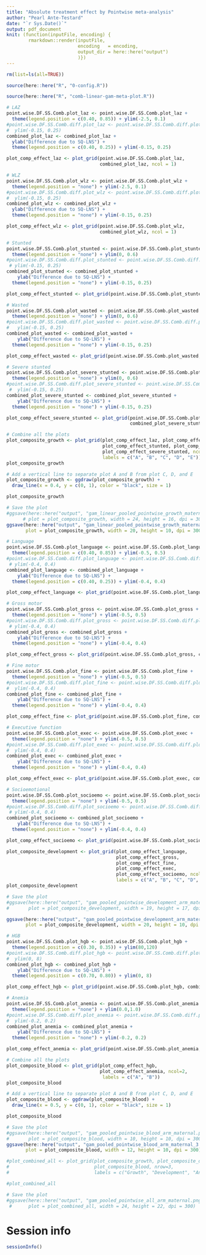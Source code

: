 ```yaml
---
title: "Absolute treatment effect by Pointwise meta-analysis"
author: "Pearl Ante-Testard"
date: "`r Sys.Date()`"
output: pdf_document
knit: (function(inputFile, encoding) {
        rmarkdown::render(inputFile, 
                          encoding   = encoding, 
                          output_dir = here::here("output")
                          )})
---
```


```r

rm(list=ls(all=TRUE))

```

```r

source(here::here("R", "0-config.R"))

source(here::here("R", "comb-linear-gam-meta-plot.R"))

```


```r

# LAZ
point.wise.DF.SS.Comb.plot_laz <- point.wise.DF.SS.Comb.plot_laz +
  theme(legend.position = c(0.40, 0.85)) + ylim(-2.5, 0.1)
#point.wise.DF.SS.Comb.diff.plot_laz <- point.wise.DF.SS.Comb.diff.plot_laz +
#  ylim(-0.15, 0.25)
combined_plot_laz <- combined_plot_laz + 
  ylab("Difference due to SQ-LNS") +
  theme(legend.position = c(0.40, 0.25)) + ylim(-0.15, 0.25)

plot_comp_effect_laz <- plot_grid(point.wise.DF.SS.Comb.plot_laz, 
                                  combined_plot_laz, ncol = 1)

# WLZ
point.wise.DF.SS.Comb.plot_wlz <- point.wise.DF.SS.Comb.plot_wlz +
  theme(legend.position = "none") + ylim(-2.5, 0.1)
#point.wise.DF.SS.Comb.diff.plot_wlz <- point.wise.DF.SS.Comb.diff.plot_wlz +
#  ylim(-0.15, 0.25)
combined_plot_wlz <- combined_plot_wlz + 
  ylab("Difference due to SQ-LNS") +
  theme(legend.position = "none") + ylim(-0.15, 0.25)

plot_comp_effect_wlz <- plot_grid(point.wise.DF.SS.Comb.plot_wlz, 
                                  combined_plot_wlz, ncol = 1)

# Stunted
point.wise.DF.SS.Comb.plot_stunted <- point.wise.DF.SS.Comb.plot_stunted +
  theme(legend.position = "none") + ylim(0, 0.6)
#point.wise.DF.SS.Comb.diff.plot_stunted <- point.wise.DF.SS.Comb.diff.plot_stunted +
 # ylim(-0.15, 0.25)
combined_plot_stunted <- combined_plot_stunted + 
    ylab("Difference due to SQ-LNS") +
  theme(legend.position = "none") + ylim(-0.15, 0.25)

plot_comp_effect_stunted <- plot_grid(point.wise.DF.SS.Comb.plot_stunted, combined_plot_stunted, ncol = 1)

# Wasted
point.wise.DF.SS.Comb.plot_wasted <- point.wise.DF.SS.Comb.plot_wasted +
  theme(legend.position = "none") + ylim(0, 0.6)
#point.wise.DF.SS.Comb.diff.plot_wasted <- point.wise.DF.SS.Comb.diff.plot_wasted +
#   ylim(-0.15, 0.25)
combined_plot_wasted <- combined_plot_wasted + 
    ylab("Difference due to SQ-LNS") +
  theme(legend.position = "none") + ylim(-0.15, 0.25)

plot_comp_effect_wasted <- plot_grid(point.wise.DF.SS.Comb.plot_wasted, combined_plot_wasted, ncol = 1)

# Severe stunted
point.wise.DF.SS.Comb.plot_severe_stunted <- point.wise.DF.SS.Comb.plot_severe_stunted +
  theme(legend.position = "none") + ylim(0, 0.6)
#point.wise.DF.SS.Comb.diff.plot_severe_stunted <- point.wise.DF.SS.Comb.diff.plot_severe_stunted +
 #  ylim(-0.15, 0.25)
combined_plot_severe_stunted <- combined_plot_severe_stunted + 
    ylab("Difference due to SQ-LNS") +
  theme(legend.position = "none") + ylim(-0.15, 0.25)

plot_comp_effect_severe_stunted <- plot_grid(point.wise.DF.SS.Comb.plot_severe_stunted, 
                                             combined_plot_severe_stunted, ncol = 1)

# Combine all the plots
plot_composite_growth <- plot_grid(plot_comp_effect_laz, plot_comp_effect_wlz,
                                   plot_comp_effect_stunted, plot_comp_effect_wasted,
                                   plot_comp_effect_severe_stunted, ncol=5,
                                   labels = c("A", "B", "C", "D", "E")) 
plot_composite_growth

# Add a vertical line to separate plot A and B from plot C, D, and E
plot_composite_growth <- ggdraw(plot_composite_growth) +
  draw_line(x = 0.4, y = c(0, 1), color = "black", size = 1)

plot_composite_growth

```

```r

# Save the plot
#ggsave(here::here("output", "gam_linear_pooled_pointwise_growth_maternal.png"),
      # plot = plot_composite_growth, width = 24, height = 16, dpi = 300)
ggsave(here::here("output", "gam_linear_pooled_pointwise_growth_maternal_3.png"),
       plot = plot_composite_growth, width = 20, height = 10, dpi = 300)

```



```r

# Language
point.wise.DF.SS.Comb.plot_language <- point.wise.DF.SS.Comb.plot_language +
  theme(legend.position = c(0.40, 0.85)) + ylim(-0.5, 0.5)
#point.wise.DF.SS.Comb.diff.plot_language <- point.wise.DF.SS.Comb.diff.plot_language + 
 # ylim(-0.4, 0.4)
combined_plot_language <- combined_plot_language + 
    ylab("Difference due to SQ-LNS") +
  theme(legend.position = c(0.40, 0.25)) + ylim(-0.4, 0.4)

plot_comp_effect_language <- plot_grid(point.wise.DF.SS.Comb.plot_language, combined_plot_language, ncol = 1)

# Gross motor
point.wise.DF.SS.Comb.plot_gross <- point.wise.DF.SS.Comb.plot_gross +
  theme(legend.position = "none") + ylim(-0.5, 0.5)
#point.wise.DF.SS.Comb.diff.plot_gross <- point.wise.DF.SS.Comb.diff.plot_gross + 
 # ylim(-0.4, 0.4)
combined_plot_gross <- combined_plot_gross + 
    ylab("Difference due to SQ-LNS") +
  theme(legend.position = "none") + ylim(-0.4, 0.4)

plot_comp_effect_gross <- plot_grid(point.wise.DF.SS.Comb.plot_gross, combined_plot_gross, ncol = 1)

# Fine motor
point.wise.DF.SS.Comb.plot_fine <- point.wise.DF.SS.Comb.plot_fine +
  theme(legend.position = "none") + ylim(-0.5, 0.5)
#point.wise.DF.SS.Comb.diff.plot_fine <- point.wise.DF.SS.Comb.diff.plot_fine + 
#  ylim(-0.4, 0.4)
combined_plot_fine <- combined_plot_fine + 
    ylab("Difference due to SQ-LNS") +
  theme(legend.position = "none") + ylim(-0.4, 0.4)

plot_comp_effect_fine <- plot_grid(point.wise.DF.SS.Comb.plot_fine, combined_plot_fine, ncol = 1)

# Executive function
point.wise.DF.SS.Comb.plot_exec <- point.wise.DF.SS.Comb.plot_exec +
  theme(legend.position = "none") + ylim(-0.5, 0.5)
#point.wise.DF.SS.Comb.diff.plot_exec <- point.wise.DF.SS.Comb.diff.plot_exec + 
#  ylim(-0.4, 0.4)
combined_plot_exec <- combined_plot_exec + 
    ylab("Difference due to SQ-LNS") +
  theme(legend.position = "none") + ylim(-0.4, 0.4)

plot_comp_effect_exec <- plot_grid(point.wise.DF.SS.Comb.plot_exec, combined_plot_exec, ncol = 1)

# Socioemotional
point.wise.DF.SS.Comb.plot_socioemo <- point.wise.DF.SS.Comb.plot_socioemo +
  theme(legend.position = "none") + ylim(-0.5, 0.5)
#point.wise.DF.SS.Comb.diff.plot_socioemo <- point.wise.DF.SS.Comb.diff.plot_socioemo + 
 # ylim(-0.4, 0.4)
combined_plot_socioemo <- combined_plot_socioemo + 
    ylab("Difference due to SQ-LNS") +
  theme(legend.position = "none") + ylim(-0.4, 0.4)

plot_comp_effect_socioemo <- plot_grid(point.wise.DF.SS.Comb.plot_socioemo, combined_plot_socioemo, ncol = 1)

plot_composite_development <- plot_grid(plot_comp_effect_language, 
                                        plot_comp_effect_gross,
                                        plot_comp_effect_fine, 
                                        plot_comp_effect_exec,
                                        plot_comp_effect_socioemo, ncol=5,
                                        labels = c("A", "B", "C", "D", "E")) 
plot_composite_development

```

```r

# Save the plot
#ggsave(here::here("output", "gam_pooled_pointwise_development_arm_maternal.png"),
#       plot = plot_composite_development, width = 19, height = 17, dpi = 300)

ggsave(here::here("output", "gam_pooled_pointwise_development_arm_maternal_3.png"),
       plot = plot_composite_development, width = 20, height = 10, dpi = 300)

```

```r

# HGB
point.wise.DF.SS.Comb.plot_hgb <- point.wise.DF.SS.Comb.plot_hgb +
  theme(legend.position = c(0.30, 0.35)) + ylim(80,120)
#point.wise.DF.SS.Comb.diff.plot_hgb <- point.wise.DF.SS.Comb.diff.plot_hgb +
#  ylim(0, 8)
combined_plot_hgb <- combined_plot_hgb + 
    ylab("Difference due to SQ-LNS") +
  theme(legend.position = c(0.70, 0.80)) + ylim(0, 8)

plot_comp_effect_hgb <- plot_grid(point.wise.DF.SS.Comb.plot_hgb, combined_plot_hgb, ncol = 1)

# Anemia
point.wise.DF.SS.Comb.plot_anemia <- point.wise.DF.SS.Comb.plot_anemia +
  theme(legend.position = "none") + ylim(0.0,1.0)
#point.wise.DF.SS.Comb.diff.plot_anemia <- point.wise.DF.SS.Comb.diff.plot_anemia +
#  ylim(-0.2, 0.2)
combined_plot_anemia <- combined_plot_anemia + 
    ylab("Difference due to SQ-LNS") +
  theme(legend.position = "none") + ylim(-0.2, 0.2)

plot_comp_effect_anemia <- plot_grid(point.wise.DF.SS.Comb.plot_anemia, combined_plot_anemia, ncol = 1)

# Combine all the plots
plot_composite_blood <- plot_grid(plot_comp_effect_hgb, 
                                  plot_comp_effect_anemia, ncol=2,
                                   labels = c("A", "B"))
plot_composite_blood

# Add a vertical line to separate plot A and B from plot C, D, and E
plot_composite_blood <- ggdraw(plot_composite_blood) +
  draw_line(x = 0.5, y = c(0, 1), color = "black", size = 1)

plot_composite_blood

```

```r

# Save the plot
#ggsave(here::here("output", "gam_pooled_pointwise_blood_arm_maternal.png"),
#       plot = plot_composite_blood, width = 10, height = 10, dpi = 300)
ggsave(here::here("output", "gam_pooled_pointwise_blood_arm_maternal_3.png"),
       plot = plot_composite_blood, width = 12, height = 10, dpi = 300)

```

```r

#plot_combined_all <- plot_grid(plot_composite_growth, plot_composite_development,
#                               plot_composite_blood, nrow=3,
#                               labels = c("Growth", "Development", "Anemia"))

#plot_combined_all

```

```r

# Save the plot
#ggsave(here::here("output", "gam_pooled_pointwise_all_arm_maternal.png"),
 #      plot = plot_combined_all, width = 24, height = 22, dpi = 300)

```

# Session info
```r

sessionInfo()
```
